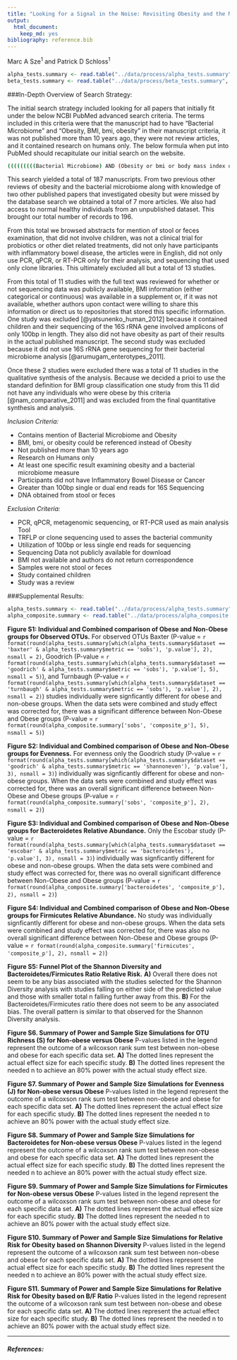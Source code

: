 ---
title: "Looking for a Signal in the Noise: Revisiting Obesity and the Microbiome"
output:
  html_document:
    keep_md: yes
bibliography: reference.bib
---

Marc A Sze<sup>1</sup> and Patrick D Schloss<sup>1</sup>


```{r Loading_data_tables, echo=FALSE, message=FALSE, warning=FALSE}

alpha_tests.summary <- read.table("../data/process/alpha_tests.summary", header=T)
beta_tests.summary <- read.table("../data/process/beta_tests.summary", header=T)
```



###In-Depth Overview of Search Strategy:

The initial search strategy included looking for all papers that initially fit under the below NCBI PubMed advanced search criteria.  The terms included in this criteria were that the manuscript had to have "Bacterial Microbiome" and "Obesity, BMI, bmi, obesity" in their manuscript criteria, it was not published more than 10 years ago, they were not review articles, and it contained research on humans only.  The below formula when put into PubMed should recapitulate our initial search on the website.

```{bash, eval=FALSE}
(((((((((Bacterial Microbiome) AND (Obesity or bmi or body mass index or BMI or obesity) AND "last 10 years"[PDat] AND Humans[Mesh])) NOT review[ptyp]) AND "last 10 years"[PDat] AND Humans[Mesh])) AND "last 10 years"[PDat] AND Humans[Mesh])) AND "last 10 years"[PDat] AND Humans[Mesh])
```

This search yielded a total of 187 manuscripts.  From two previous other reviews of obesity and the bacterial microbiome along with knowledge of two other published papers that investigated obesity but were missed by the database search we obtained a total of 7 more articles.  We also had access to normal healthy individuals from an unpublished dataset.  This brought our total number of records to 196.  

From this total we browsed abstracts for mention of stool or feces examination, that did not involve children, was not a clinical trial for probiotics or other diet related treatments, did not only have participants with inflammatory bowel disease, the articles were in English, did not only use PCR, qPCR, or RT-PCR only for their analysis, and sequencing that used only clone libraries.  This ultimately excluded all but a total of 13 studies.

From this total of 11 studies with the full text was reviewed for whether or not sequencing data was publicly available, BMI information (either categorical or continuous) was available in a supplement or, if it was not available, whether authors upon contact were willing to share this information or direct us to repositories that stored this specific information.  One study was excluded [@yatsunenko_human_2012] because it contained children and their sequencing of the 16S rRNA gene involved amplicons of only 100bp in length.  They also did not have obesity as part of their results in the actual published manuscript.  The second study was excluded because it did not use 16S rRNA gene sequencing for their bacterial microbiome analysis [@arumugam_enterotypes_2011].  

Once these 2 studies were excluded there was a total of 11 studies in the qualitative synthesis of the analysis.  Because we decided a prioi to use the standard definition for BMI group classification one study from this 11 did not have any individuals who were obese by this criteria [@nam_comparative_2011] and was excluded from the final quantitative synthesis and analysis.  

*Inclusion Criteria:*

* Contains mention of Bacterial Microbiome and Obesity
* BMI, bmi, or obesity could be referenced instead of Obesity
* Not published more than 10 years ago
* Research on Humans only
* At least one specific result examining obesity and a bacterial microbiome measure
* Participants did not have Inflammatory Bowel Disease or Cancer
* Greater than 100bp single or dual end reads for 16S Sequencing
* DNA obtained from stool or feces

*Exclusion Criteria:*

* PCR, qPCR, metagenomic sequencing, or RT-PCR used as main analysis Tool
* TRFLP or clone sequencing used to asses the bacterial community
* Utilization of 100bp or less single end reads for sequencing
* Sequencing Data not publicly available for download
* BMI not available and authors do not return correspondence
* Samples were not stool or feces
* Study contained children
* Study was a review



###Supplemental Results:

```{r load_needed_data_tables, echo=FALSE, message=FALSE, warning=FALSE}

alpha_tests.summary <- read.table("../data/process/alpha_tests.summary", header=T)
alpha_composite.summary <- read.table("../data/process/alpha_composite.summary")

```


**Figure S1: Individual and Combined comparison of Obese and Non-Obese groups for Observed OTUs.**  For observed OTUs Baxter (P-value = `r format(round(alpha_tests.summary[which(alpha_tests.summary$dataset == 'baxter' & alpha_tests.summary$metric == 'sobs'), 'p.value'], 2), nsmall = 2)`, Goodrich (P-value = `r format(round(alpha_tests.summary[which(alpha_tests.summary$dataset == 'goodrich' & alpha_tests.summary$metric == 'sobs'), 'p.value'], 5), nsmall = 5)`), and Turnbaugh (P-value = `r format(round(alpha_tests.summary[which(alpha_tests.summary$dataset == 'turnbaugh' & alpha_tests.summary$metric == 'sobs'), 'p.value'], 2), nsmall = 2)`) studies individually were signficantly different for obese and non-obese groups.  When the data sets were combined and study effect was corrected for,  there was a significant difference between Non-Obese and Obese groups (P-value = `r format(round(alpha_composite.summary['sobs', 'composite_p'], 5), nsmall = 5)`)


**Figure S2: Individual and Combined comparison of Obese and Non-Obese groups for Evenness.**  For evenness only the Goodrich study (P-value = `r format(round(alpha_tests.summary[which(alpha_tests.summary$dataset == 'goodrich' & alpha_tests.summary$metric == 'shannoneven'), 'p.value'], 3), nsmall = 3)`)  individually was signficantly different for obese and non-obese groups.  When the data sets were combined and study effect was corrected for,  there was an overall significant difference between Non-Obese and Obese groups (P-value = `r format(round(alpha_composite.summary['sobs', 'composite_p'], 2), nsmall = 2)`)


**Figure S3: Individual and Combined comparison of Obese and Non-Obese groups for Bacteroidetes Relative Abundance.**  Only the Escobar study (P-value = `r format(round(alpha_tests.summary[which(alpha_tests.summary$dataset == 'escobar' & alpha_tests.summary$metric == 'bacteroidetes'), 'p.value'], 3), nsmall = 3)`)  individually was signficantly different for obese and non-obese groups.  When the data sets were combined and study effect was corrected for,  there was no overall significant difference between Non-Obese and Obese groups (P-value = `r format(round(alpha_composite.summary['bacteroidetes', 'composite_p'], 2), nsmall = 2)`)


**Figure S4: Individual and Combined comparison of Obese and Non-Obese groups for Firmicutes Relative Abundance.**  No study was individually signficantly different for obese and non-obese groups.  When the data sets were combined and study effect was corrected for,  there was also no overall significant difference between Non-Obese and Obese groups (P-value = `r format(round(alpha_composite.summary['firmicutes', 'composite_p'], 2), nsmall = 2)`)


**Figure S5: Funnel Plot of the Shannon Diversity and Bacteroidetes/Firmicutes Ratio Relative Risk.**  **A)** Overall there does not seem to be any bias associated with the studies selected for the Shannon Diversity analysis with studies falling on either side of the predicted value and those with smaller total n falling further away from this. **B)** For the Bacteroidetes/Firmicutes ratio there does not seem to be any associated bias. The overall pattern is similar to that observed for the Shannon Diversity analysis.


**Figure S6. Summary of Power and Sample Size Simulations for OTU Richness (S) for Non-obese versus Obese**  P-values listed in the legend represent the outcome of a wilcoxson rank sum test between non-obese and obese for each specific data set.  **A)** The dotted lines represent the actual effect size for each specific study.  **B)** The dotted lines represent the needed n to achieve an 80% power with the actual study effect size.



**Figure S7. Summary of Power and Sample Size Simulations for Evenness (J) for Non-obese versus Obese**  P-values listed in the legend represent the outcome of a wilcoxson rank sum test between non-obese and obese for each specific data set.  **A)** The dotted lines represent the actual effect size for each specific study.  **B)** The dotted lines represent the needed n to achieve an 80% power with the actual study effect size.



**Figure S8. Summary of Power and Sample Size Simulations for Bacteroidetes for Non-obese versus Obese**  P-values listed in the legend represent the outcome of a wilcoxson rank sum test between non-obese and obese for each specific data set.  **A)** The dotted lines represent the actual effect size for each specific study.  **B)** The dotted lines represent the needed n to achieve an 80% power with the actual study effect size.


**Figure S9. Summary of Power and Sample Size Simulations for Firmicutes for Non-obese versus Obese**  P-values listed in the legend represent the outcome of a wilcoxson rank sum test between non-obese and obese for each specific data set.  **A)** The dotted lines represent the actual effect size for each specific study.  **B)** The dotted lines represent the needed n to achieve an 80% power with the actual study effect size.



**Figure S10. Summary of Power and Sample Size Simulations for Relative Risk  for Obesity based on Shannon Diversity**  P-values listed in the legend represent the outcome of a wilcoxson rank sum test between non-obese and obese for each specific data set.  **A)** The dotted lines represent the actual effect size for each specific study.  **B)** The dotted lines represent the needed n to achieve an 80% power with the actual study effect size.



**Figure S11. Summary of Power and Sample Size Simulations for Relative Risk  for Obesity based on B/F Ratio**  P-values listed in the legend represent the outcome of a wilcoxson rank sum test between non-obese and obese for each specific data set.  **A)** The dotted lines represent the actual effect size for each specific study.  **B)** The dotted lines represent the needed n to achieve an 80% power with the actual study effect size.


*******
##### References:
